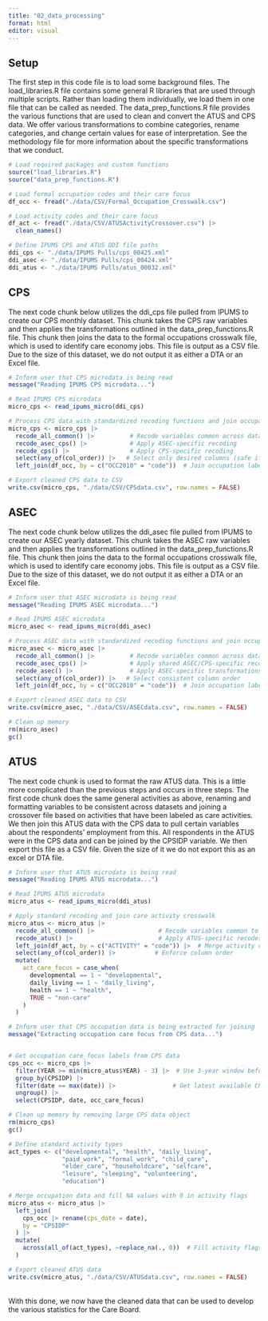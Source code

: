 ```yaml
---
title: "02_data_processing"
format: html
editor: visual
---
```


## Setup

The first step in this code file is to load some background files. The load_libraries.R file contains some general R libraries that are used through multiple scripts. Rather than loading them individually, we load them in one file that can be called as needed. The data_prep_functions.R file provides the various functions that are used to clean and convert the ATUS and CPS data. We offer various transformations to combine categories, rename categories, and change certain values for ease of interpretation. See the methodology file for more information about the specific transformations that we conduct.

```r
# Load required packages and custom functions
source("load_libraries.R")
source("data_prep_functions.R")

# Load formal occupation codes and their care focus
df_occ <- fread("./data/CSV/Formal_Occupation_Crosswalk.csv")  

# Load activity codes and their care focus
df_act <- fread("./data/CSV/ATUSActivityCrossover.csv") |> 
  clean_names()

# Define IPUMS CPS and ATUS DDI file paths
ddi_cps <- "./data/IPUMS Pulls/cps_00425.xml"
ddi_asec <- "./data/IPUMS Pulls/cps_00424.xml"
ddi_atus <- "./data/IPUMS Pulls/atus_00032.xml"
```

## CPS

The next code chunk below utilizes the ddi_cps file pulled from IPUMS to create our CPS monthly dataset. This chunk takes the CPS raw variables and then applies the transformations outlined in the data_prep_functions.R file. This chunk then joins the data to the formal occupations crosswalk file, which is used to identify care economy jobs. This file is output as a CSV file. Due to the size of this dataset, we do not output it as either a DTA or an Excel file.

```r
# Inform user that CPS microdata is being read
message("Reading IPUMS CPS microdata...")

# Read IPUMS CPS microdata
micro_cps <- read_ipums_micro(ddi_cps)

# Process CPS data with standardized recoding functions and join occupation metadata
micro_cps <- micro_cps |> 
  recode_all_common() |>          # Recode variables common across datasets
  recode_asec_cps() |>            # Apply ASEC-specific recoding
  recode_cps() |>                 # Apply CPS-specific recoding
  select(any_of(col_order)) |>   # Select only desired columns (safe if some missing)
  left_join(df_occ, by = c("OCC2010" = "code"))  # Join occupation labels

# Export cleaned CPS data to CSV
write.csv(micro_cps, "./data/CSV/CPSdata.csv", row.names = FALSE)
```

## ASEC

The next code chunk below utilizes the ddi_asec file pulled from IPUMS to create our ASEC yearly dataset. This chunk takes the ASEC raw variables and then applies the transformations outlined in the data_prep_functions.R file. This chunk then joins the data to the formal occupations crosswalk file, which is used to identify care economy jobs. This file is output as a CSV file. Due to the size of this dataset, we do not output it as either a DTA or an Excel file.

```r
# Inform user that ASEC microdata is being read
message("Reading IPUMS ASEC microdata...")

# Read IPUMS ASEC microdata
micro_asec <- read_ipums_micro(ddi_asec)

# Process ASEC data with standardized recoding functions and join occupation metadata
micro_asec <- micro_asec |> 
  recode_all_common() |>          # Recode variables common across datasets
  recode_asec_cps() |>            # Apply shared ASEC/CPS-specific recoding
  recode_asec() |>                # Apply ASEC-specific transformations
  select(any_of(col_order)) |>   # Select consistent column order
  left_join(df_occ, by = c("OCC2010" = "code"))  # Join occupation labels

# Export cleaned ASEC data to CSV
write.csv(micro_asec, "./data/CSV/ASECdata.csv", row.names = FALSE)

# Clean up memory
rm(micro_asec)
gc()
```

## ATUS

The next code chunk is used to format the raw ATUS data. This is a little more complicated than the previous steps and occurs in three steps. The first code chunk does the same general activities as above, renaming and formatting variables to be consistent across datasets and joining a crossover file based on activities that have been labeled as care activities. We then join this ATUS data with the CPS data to pull certain variables about the respondents' employment from this. All respondents in the ATUS were in the CPS data and can be joined by the CPSIDP variable. We then export this file as a CSV file. Given the size of it we do not export this as an excel or DTA file.

```r
# Inform user that ATUS microdata is being read
message("Reading IPUMS ATUS microdata...")

# Read IPUMS ATUS microdata
micro_atus <- read_ipums_micro(ddi_atus)

# Apply standard recoding and join care activity crosswalk
micro_atus <- micro_atus |> 
  recode_all_common() |>                  # Recode variables common to all IPUMS files
  recode_atus() |>                        # Apply ATUS-specific recodes
  left_join(df_act, by = c("ACTIVITY" = "code")) |>  # Merge activity care-focus info
  select(any_of(col_order)) |>           # Enforce column order
  mutate(
    act_care_focus = case_when(
      developmental == 1 ~ "developmental",
      daily_living == 1 ~ "daily_living", 
      health == 1 ~ "health", 
      TRUE ~ "non-care"
    )
  )

# Inform user that CPS occupation data is being extracted for joining
message("Extracting occupation care focus from CPS data...")


# Get occupation care_focus labels from CPS data
cps_occ <- micro_cps |> 
  filter(YEAR >= min(micro_atus$YEAR) - 3) |>  # Use 3-year window before ATUS year
  group_by(CPSIDP) |> 
  filter(date == max(date)) |>                # Get latest available CPS record
  ungroup() |> 
  select(CPSIDP, date, occ_care_focus)

# Clean up memory by removing large CPS data object
rm(micro_cps)
gc()

# Define standard activity types
act_types <- c("developmental", "health", "daily_living",
               "paid_work", "formal_work", "child_care",
               "elder_care", "householdcare", "selfcare",     
               "leisure", "sleeping", "volunteering",
               "education")

# Merge occupation data and fill NA values with 0 in activity flags
micro_atus <- micro_atus |> 
  left_join(
    cps_occ |> rename(cps_date = date), 
    by = "CPSIDP"
  ) |> 
  mutate(
    across(all_of(act_types), ~replace_na(., 0))  # Fill activity flags with 0 if missing
  )

# Export cleaned ATUS data
write.csv(micro_atus, "./data/CSV/ATUSdata.csv", row.names = FALSE)
```

\
With this done, we now have the cleaned data that can be used to develop the various statistics for the Care Board.
